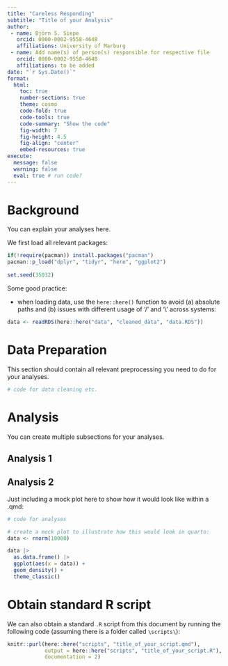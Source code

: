 ```yaml
---
title: "Careless Responding"
subtitle: "Title of your Analysis"
author: 
 - name: Björn S. Siepe
   orcid: 0000-0002-9558-4648
   affiliations: University of Marburg
 - name: Add name(s) of person(s) responsible for respective file
   orcid: 0000-0002-9558-4648
   affiliations: to be added
date: "`r Sys.Date()`"
format:
  html:
    toc: true
    number-sections: true
    theme: cosmo
    code-fold: true
    code-tools: true
    code-summary: "Show the code"
    fig-width: 7
    fig-height: 4.5
    fig-align: "center"
    embed-resources: true
execute:
  message: false
  warning: false
  eval: true # run code?
---
```


# Background
You can explain your analyses here. 


We first load all relevant packages: 
```r
if(!require(pacman)) install.packages("pacman")
pacman::p_load("dplyr", "tidyr", "here", "ggplot2")  
  
set.seed(35032)  
```


Some good practice: 

-  when loading data, use the `here::here()` function to avoid (a) absolute paths and (b) issues with different usage of '/' and '\\' across systems:

```r
data <- readRDS(here::here("data", "cleaned_data", "data.RDS"))
```



# Data Preparation

This section should contain all relevant preprocessing you need to do for your analyses. 
```r
# code for data cleaning etc.
```



# Analysis

You can create multiple subsections for your analyses. 

## Analysis 1

## Analysis 2

Just including a mock plot here to show how it would look like within a .qmd: 
```r
# code for analyses

# create a mock plot to illustrate how this would look in quarto:
data <- rnorm(10000)

data |> 
  as.data.frame() |> 
  ggplot(aes(x = data)) + 
  geom_density() + 
  theme_classic()
```




# Obtain standard R script

We can also obtain a standard `.R` script from this document by running the following code (assuming there is a folder called `\scripts\`): 

```r
knitr::purl(here::here("scripts", "title_of_your_script.qmd"), 
            output = here::here("scripts", "title_of_your_script.R"),
            documentation = 2)
```

